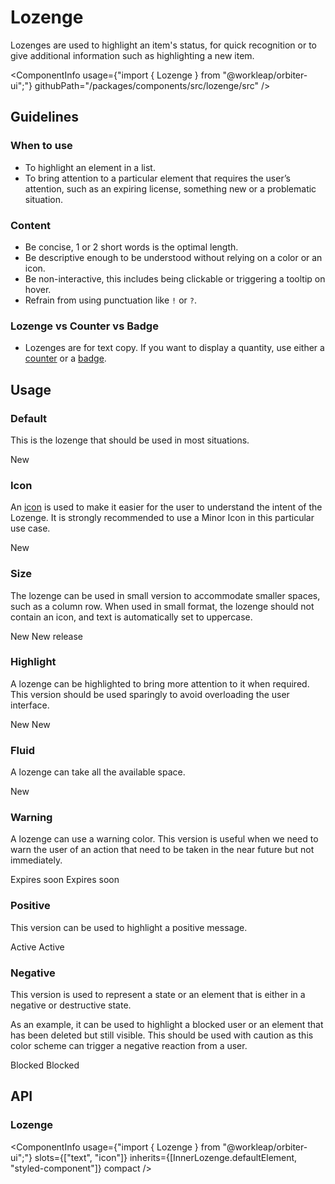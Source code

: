 
<Meta
    title="Components/Lozenge"
    id="lozenge"
/>

# Lozenge

<Tagline>Lozenges are used to highlight an item's status, for quick recognition or to give additional information such as highlighting a new item.</Tagline>

<ComponentInfo
    usage={"import { Lozenge } from \"@workleap/orbiter-ui\";"}
    githubPath="/packages/components/src/lozenge/src"
/>

## Guidelines

### When to use

- To highlight an element in a list.
- To bring attention to a particular element that requires the user’s attention, such as an expiring license, something new or a problematic situation.

### Content

- Be concise, 1 or 2 short words is the optimal length.
- Be descriptive enough to be understood without relying on a color or an icon.
- Be non-interactive, this includes being clickable or triggering a tooltip on hover.
- Refrain from using punctuation like `!` or `?`.

### Lozenge vs Counter vs Badge

- Lozenges are for text copy. If you want to display a quantity, use either a [counter](?path=/docs/counter--default-story) or a [badge](?path=/docs/badge--default-story).

## Usage

### Default

This is the lozenge that should be used in most situations.

<Preview>
    <Story name="default">
        <Lozenge>New</Lozenge>
    </Story>
</Preview>

### Icon

An [icon](?path=/docs/icon-gallery--page) is used to make it easier for the user to understand the intent of the Lozenge. It is strongly recommended to use a Minor Icon in this particular use case.

<Preview>
    <Story name="icon">
        <Lozenge>
            <SparklesIcon />
            <Text>New</Text>
        </Lozenge>
    </Story>
</Preview>

### Size

The lozenge can be used in small version to accommodate smaller spaces, such as a column row. When used in small format, the lozenge should not contain an icon, and text is automatically set to uppercase.

<Preview>
    <Story name="size">
        <Inline alignY="center">
            <Lozenge size="sm">New</Lozenge>
            <Lozenge>New release</Lozenge>
        </Inline>
    </Story>
</Preview>

### Highlight

A lozenge can be highlighted to bring more attention to it when required. This version should be used sparingly to avoid overloading the user interface.

<Preview>
    <Story name="highlight">
        <Inline alignY="center">
            <Lozenge size="sm" highlight>New</Lozenge>
            <Lozenge highlight>New</Lozenge>
        </Inline>
    </Story>
</Preview>

### Fluid

A lozenge can take all the available space.

<Preview>
    <Story name="fluid">
        <Lozenge fluid>New</Lozenge>
    </Story>
</Preview>

### Warning

A lozenge can use a warning color. This version is useful when we need to warn the user of an action that need to be taken in the near future but not immediately.

<Preview>
    <Story name="warning">
        <Inline alignY="center">
            <Lozenge variant="warning">Expires soon</Lozenge>
            <Lozenge variant="warning" highlight>Expires soon</Lozenge>
        </Inline>
    </Story>
</Preview>

### Positive

This version can be used to highlight a positive message.

<Preview>
    <Story name="positive">
        <Inline alignY="center">
            <Lozenge variant="positive">Active</Lozenge>
            <Lozenge variant="positive" highlight>Active</Lozenge>
        </Inline>
    </Story>
</Preview>


### Negative

This version is used to represent a state or an element that is either in a negative or destructive state.

As an example, it can be used to highlight a blocked user or an element that has been deleted but still visible. This should be used with caution as this color scheme can trigger a negative reaction from a user.

<Preview>
    <Story name="negative">
        <Inline alignY="center">
            <Lozenge variant="negative">Blocked</Lozenge>
            <Lozenge variant="negative" highlight>Blocked</Lozenge>
        </Inline>
    </Story>
</Preview>

## API

### Lozenge

<ComponentInfo
    usage={"import { Lozenge } from \"@workleap/orbiter-ui\";"}
    slots={["text", "icon"]}
    inherits={[InnerLozenge.defaultElement, "styled-component"]}
    compact
/>

<ArgsTable of={InnerLozenge} sort="alpha" />

